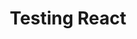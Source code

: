 ---
title: Testing React
description: Testing React components with Latte
slug: frameworks/react
---